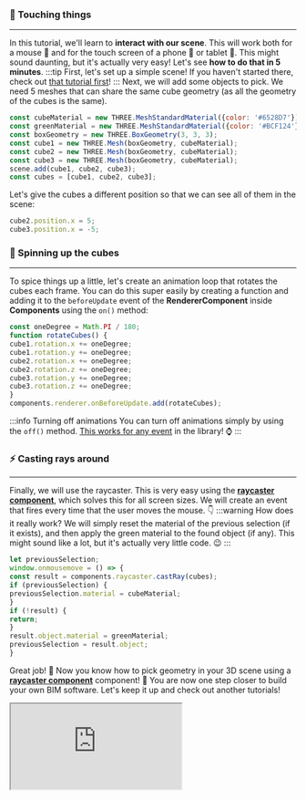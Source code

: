 ### 🤏 Touching things
___
In this tutorial, we'll learn to **interact with our scene**. This will work both for a mouse 🐀 and for the touch
screen of a phone 📱 or tablet 🍎. This might sound daunting, but it's actually very easy! Let's see **how to do that
in 5 minutes**.
:::tip First, let's set up a simple scene!
If you haven't started there, check out [that tutorial first](SimpleScene.mdx)!
:::
Next, we will add some objects to pick. We need 5 meshes that can share the same cube geometry
(as all the geometry of the cubes is the same).

```js
const cubeMaterial = new THREE.MeshStandardMaterial({color: '#6528D7'});
const greenMaterial = new THREE.MeshStandardMaterial({color: '#BCF124'});
const boxGeometry = new THREE.BoxGeometry(3, 3, 3);
const cube1 = new THREE.Mesh(boxGeometry, cubeMaterial);
const cube2 = new THREE.Mesh(boxGeometry, cubeMaterial);
const cube3 = new THREE.Mesh(boxGeometry, cubeMaterial);
scene.add(cube1, cube2, cube3);
const cubes = [cube1, cube2, cube3];
```
Let's give the cubes a different position so that we can see all of them in the scene:

```js
cube2.position.x = 5;
cube3.position.x = -5;
```
### 🔄 Spinning up the cubes
___
To spice things up a little, let's create an animation loop that rotates the cubes each frame. You can do this super
easily by creating a function and adding it to the `beforeUpdate` event of the **RendererComponent** inside
**Components** using the `on()` method:

```js
const oneDegree = Math.PI / 180;
function rotateCubes() {
cube1.rotation.x += oneDegree;
cube1.rotation.y += oneDegree;
cube2.rotation.x += oneDegree;
cube2.rotation.z += oneDegree;
cube3.rotation.y += oneDegree;
cube3.rotation.z += oneDegree;
}
components.renderer.onBeforeUpdate.add(rotateCubes);
```
:::info Turning off animations
You can turn off animations simply by using the `off()` method.
[This works for any event](../api/classes/components.Event)
in the library! ⌚
:::
### ⚡ Casting rays around
___
Finally, we will use the raycaster. This is very easy using the
**[raycaster component](../api/classes/components.SimpleRaycaster)**, which solves this for all screen sizes.
We will create an event that fires every time that the user moves the mouse. 👇
:::warning How does it really work?
We will simply reset the material of the previous selection (if it exists), and then apply the green material to the
found object (if any). This might sound like a lot, but it's actually very little code. 😉
:::

```js
let previousSelection;
window.onmousemove = () => {
const result = components.raycaster.castRay(cubes);
if (previousSelection) {
previousSelection.material = cubeMaterial;
}
if (!result) {
return;
}
result.object.material = greenMaterial;
previousSelection = result.object;
}
```
Great job! 🎉 Now you know how to pick geometry in your 3D scene using a
**[raycaster component](../api/classes/components.SimpleRaycaster)** component! 💪 You are now one step closer
to build your own BIM software. Let's keep it up and check out another tutorials!


  <iframe src="https://ifcjs.github.io/components/src/core/SimpleRaycaster/index.html"></iframe>

  
